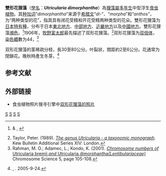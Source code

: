{{noteTA
|G1=Carnivorous Plant
}}
{{Speciesbox 
| genus = Utricularia
| species = dimorphantha
| authority = [[牧野富太郎|Makino]], 1906
| image = Utricularia dimorphantha.jpg
| status = EN
| status_system = iucn3.1
| synonyms = 
*''Utricularia minor''<br /><small>Iinuma</small>
| range_map=Utricularia dimorphantha.svg
| range_map_width=250px
| range_map_caption=分布狀態：綠色是現存範圍，褐色是滅絕範圍
}}

'''雙形花狸藻'''（[[學名|學名]]：'''''Utricularia dimorphantha'''''）為[[狸藻屬|狸藻屬]][[多年生植物|多年生]]中型浮生[[食虫植物|食虫植物]]。其[[种加词|种加词]]“''dimorphantha''”来源于[[希腊文|希腊文]]“''di-''”、“''morpha''”和“''anthos''”，为“两种类型的花”，指其具有闭花受精和开花受精两种类型的花朵。雙形花狸藻为[[日本|日本]][[特有種|特有種]]，分布于日本[[東北地方|東北地方]]、[[中部地方|中部地方]]、[[近畿地方|近畿地方]]以及[[中國地方|中國地方]]。雙形花狸藻[[瀕危|瀕危]]。<ref name="協会 & 事務所">{{lang|ja|NPO法人 野生生物調査協会}} & {{lang|ja|NPO法人 Envision環境保全事務所}}, [http://www.jpnrdb.com/search.php?mode=map&q=06040354352 {{lang|ja|日本のレッドデータ検索システム}}] {{webarchive|url=https://web.archive.org/web/20160304060945/http://www.jpnrdb.com/search.php?mode=map&q=06040354352 |date=2016-03-04 }}</ref>1906年，[[牧野富太郎|牧野富太郎]]最先描述了双形花狸藻。<ref name="Taylor 1989">Taylor, Peter. (1989). ''[[狸藻属——分类学专著|The genus Utricularia - a taxonomic monograph]]''. Kew Bulletin Additional Series XIV: London.</ref>双形花狸藻为[[双倍体|双倍体]]，[[染色體|染色體]]數为44，<ref name="R.A.K">Rahman, M. O.; Adamec, L.; Kondo, K. (2001). [http://sciencelinks.jp/j-east/article/200222/000020022202A0714926.php ''Chromosome numbers of'' Utricularia bremii ''and'' Utricularia dimorphantha''(Lentibulariaceae)'']{{dead link|date=2018年5月 |bot=InternetArchiveBot |fix-attempted=yes }} Chromosome Science 5, page 105-108.</ref>

双形花狸藻的茎稀疏分枝，長30至80公分。叶裂狀，間距約2至6公分。花通常为閉鎖花。晚秋時產生冬芽。<ref name="田島文忠">{{lang|ja|田島文忠}}, [http://mizube.seesaa.net/article/7244606.html {{Wayback|url=http://mizube.seesaa.net/article/7244606.html |date=20060218032209 }} {{lang|ja|タヌキモ属:水辺の希少生物たち}}]. 2005-9-24.</ref>

== 参考文献 ==
{{reflist|2}}

== 外部链接 ==
{{refbegin|2}}
* 食虫植物照片搜寻引擎中[http://www.cpphotofinder.com/utricularia-dimorphantha-715.html 双形花狸藻的照片] {{Wayback|url=http://www.cpphotofinder.com/utricularia-dimorphantha-715.html |date=20210228194927 }}
{{Commons-inline|Utricularia dimorphantha|双形花狸藻}}
{{wikispecies-inline|Utricularia dimorphantha|双形花狸藻}}
{{refend}}

{{Utricularia}}
{{Taxonbar|from=Q5959632}}

[[Category:亚洲食虫植物|S]]
[[Category:日本植物|S]]
[[Category:狸藻屬|S]]
[[Category:狸藻组|S]]


{{狸藻属小作品}}